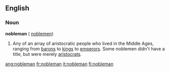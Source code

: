 ==English==

===Noun===
'''nobleman''' ({{plural}} [[noblemen]])

#Any of an array of aristocratic people who lived in the Middle Ages, ranging from [[baron]]s to [[king]]s to [[emperor]]s.  Some noblemen didn't have a title, but were merely [[aristocrat]]s.

[[ang:nobleman]]
[[fr:nobleman]]
[[it:nobleman]]
[[fi:nobleman]]
